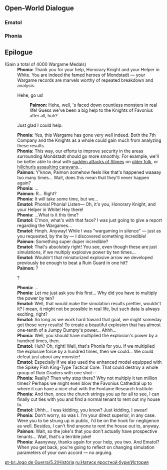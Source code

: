 {{Event Tabs
|subpage2 = Combat Units
|subpage1 = Stratagems
}}

==Open-World Dialogue==
===Ematol===
{{Transclude|Ematol|Exercise Surging Storm|main=1|top=1}}

===Phonia===
{{Transclude|Phonia|Exercise Surging Storm|main=1|top=1}}

==Epilogue==
{{Dialogue Start}}
;(Gain a total of 4000 Wargame Medals)
:'''Phonia:''' Thank you for your help, Honorary Knight and your Helper in White. You are indeed the famed heroes of Mondstadt &mdash; your Wargame records are marvels worthy of repeated breakdown and analysis.
:{{DIcon}} Hehe, go us!
::'''Paimon:''' Hehe, well, {{Traveler}}'s faced down countless monsters in real life! Guess we've been a big help to the Knights of Favonius after all, huh?
:{{DIcon}} Just glad I could help.
:'''Phonia:''' Yes, this Wargame has gone very well indeed. Both the 7th Company and the Knights as a whole could gain much from analyzing these results.
:'''Phonia:''' This way, our efforts to improve security in the areas surrounding Mondstadt should go more smoothly. For example, we'll be better able to deal with [[Big Pudgy Problem!|sudden attacks of Slimes]] on [[Tunner|older folk]], or [[Urgent Repairs|hilichurls assaulting caravans]]...
:'''Paimon:''' Y'know, Paimon somehow feels like that's happened waaaay too many times... Wait, does this mean that they'll never happen again?
:'''Phonia:''' ...
:'''Paimon:''' R... Right?
:'''Phonia:''' It will take some time, but we...
:'''Ematol:''' Phonia! Phonia! Listen&mdash; Oh, it's you, Honorary Knight, and your Helper in White! Hey there!
:'''Phonia:''' ...What is it this time?
:'''Ematol:''' C'mon, what's with that face? I was just going to give a report regarding the Wargames...
:'''Ematol:''' Hmph. Anyway! While I was "wargaming in silence" &mdash; just as you requested, by the by &mdash; I discovered something incredible!
:'''Paimon:''' Something super duper incredible?
:'''Ematol:''' That's absolutely right! You see, even though these are just simulations, if we multiply explosive power by ten times...
:'''Ematol:''' Wouldn't that miniaturized explosive arrow we developed previously be enough to beat a Ruin Guard in one hit?
:'''Paimon:''' ?
:{{DIcon}} ?
:'''Phonia:''' ...
:'''Phonia:''' Let me just ask you this first... Why did you have to multiply the power by ten?
:'''Ematol:''' Well, that would make the simulation results prettier, wouldn't it? I mean, it might not be possible in real life, but such data is always exciting, right?
:'''Ematol:''' So long as we work hard toward that goal, we might someday get those very results! To create a beautiful explosion that has almost one-tenth of a Jumpy Dumpty's power... Ahhh...
:'''Phonia:''' Well, you should have multiplied the explosion's power by a hundred times, then.
:'''Ematol:''' Huh? Oh, right! Well, that's Phonia for you. If we multiplied the explosive force by a hundred times, then we could... We could defeat just about any monster!
:'''Ematol:''' Especially if we also used the enhanced model equipped with the Spikey Fish King-Type Tactical Core. That could destroy a whole group of Ruin Graders with one shot&mdash;
:'''Phonia:''' Really? Then why stop there? Why not multiply it ten million times? Perhaps we might even blow the Favonius Cathedral up to where it can have a nice chat with the Fontaine Research Institute.
:'''Phonia:''' And then, once the church strings you up for all to see, I can finally cut ties with you and find a normal tenant to rent out my house to.
:'''Ematol:''' Uhhh... I was kidding, you know? Just kidding, I swear!
:'''Phonia:''' Don't worry, so was I. I'm your direct superior, in any case. Were you to be strung up in public, I'd be on the hook for negligence as well. Besides, I can't find anyone to rent the house out to, anyway.
:'''Paimon:''' Wait, so the joke's that you don't actually have prospective tenants... Wait, that's a terrible joke!
:'''Phonia:''' Aaanyway, thanks again for your help, you two. And Ematol? When you get back, you're going to reflect on changing simulation parameters of your own accord &mdash; no arguing.
{{Dialogue End}}

[[pt-br:Jogo de Guerra/5.2/História]]
[[ru:Натиск яростной бури/История]]